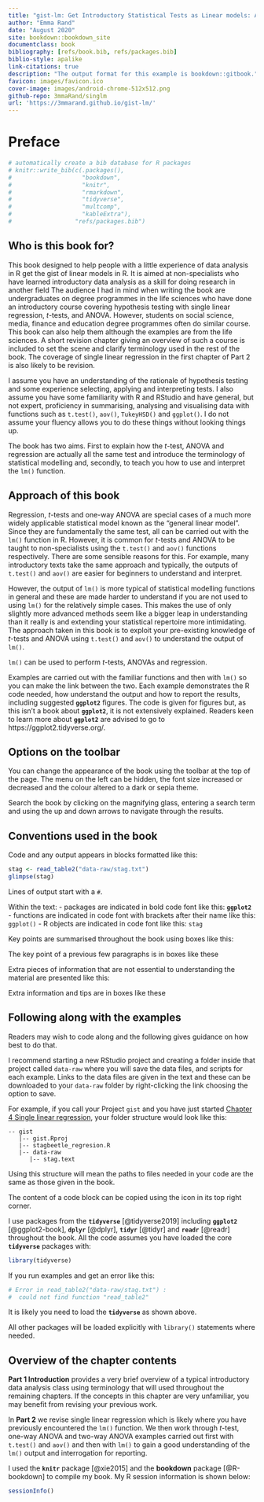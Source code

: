 ```yaml
--- 
title: "gist-lm: Get Introductory Statistical Tests as Linear models: A guide for R users"
author: "Emma Rand"
date: "August 2020"
site: bookdown::bookdown_site
documentclass: book
bibliography: [refs/book.bib, refs/packages.bib]
biblio-style: apalike
link-citations: true
description: "The output format for this example is bookdown::gitbook."
favicon: images/favicon.ico
cover-image: images/android-chrome-512x512.png
github-repo: 3mmaRand/singlm
url: 'https://3mmarand.github.io/gist-lm/'
---
```


# Preface {-#preface}

```r
# automatically create a bib database for R packages
# knitr::write_bib(c(.packages(),
#                    "bookdown",
#                    "knitr",
#                    "rmarkdown",
#                    "tidyverse",
#                    "multcomp",
#                    "kableExtra"),
#                  "refs/packages.bib")
```


## Who is this book for?

This book designed to help people with a little experience of data analysis in R get the gist of linear models in R. It is aimed at non-specialists who have learned introductory data analysis as a skill for doing research in another field  The audience I had in mind when writing the book are undergraduates on degree programmes in the life sciences who have done an introductory course covering hypothesis testing with single linear regression, *t*-tests, and ANOVA. However, students on social science, media, finance and education degree programmes often do similar course. This book can also help them although the examples are from the life sciences. A short revision chapter giving an overview of such a course is included to set the scene and clarify terminology used in the rest of the book. The coverage of single linear regression in the first chapter of Part 2 is also likely to be revision.

I assume you have an understanding of the rationale of hypothesis testing and some experience selecting, applying and interpreting tests. I also assume you have some familiarity with R and RStudio and have general, but not expert, proficiency in summarising, analysing and visualising data with functions such as `t.test()`, `aov()`, `TukeyHSD()` and `ggplot()`. I do not assume your fluency allows you to do these things without looking things up. 

The book has two aims. First to explain how the *t*-test, ANOVA and regression are actually all the same test and introduce the terminology of statistical modelling and, secondly, to teach you how to use and interpret the `lm()` function. 

## Approach of this book

Regression, *t*-tests and one-way ANOVA are special cases of a much more widely applicable statistical model known as the "general linear model". Since they are fundamentally the same test, all can be carried out with the `lm()` function in R. However, it is common for *t*-tests and ANOVA to be taught to non-specialists using the `t.test()` and `aov()` functions respectively. There are some sensible reasons for this. For example, many introductory texts take the same approach and typically, the outputs of `t.test()` and `aov()` are easier for beginners to understand and interpret. 

However, the output of `lm()` is more typical of statistical modelling functions in general and these are made harder to understand if you are not used to using `lm()` for the relatively simple cases. This makes the use of only slightly more advanced methods seem like a bigger leap in understanding than it really is and extending your statistical repertoire more intimidating. The approach taken in this book is to exploit your pre-existing knowledge of *t*-tests and ANOVA using `t.test()` and `aov()` to understand the output of `lm()`. 

:::key
`lm()` can be used to perform *t*-tests, ANOVAs and regression. 
:::

Examples are carried out with the familiar functions and then with `lm()` so you can make the link between the two. Each example demonstrates the R code needed, how understand the output and how to report the results, including suggested **`ggplot2`** figures. 
The code is given for figures but, as this isn't a book about **`ggplot2`**, it is not extensively explained. Readers keen to learn more about **`ggplot2`** are advised to go to https://ggplot2.tidyverse.org/.


## Options on the toolbar 

You can change the appearance of the book using the toolbar at the top of the page. The menu on the left can be hidden, the font size increased or decreased and the colour altered to a dark or sepia theme.

Search the book by clicking on the magnifying glass, entering a search term and using the up and down arrows to navigate through the results.

## Conventions used in the book
Code and any output appears in blocks formatted like this:

```r
stag <- read_table2("data-raw/stag.txt")
glimpse(stag)
```

Lines of output start with a `#`. 

Within the text:
- packages are indicated in bold code font like this: **`ggplot2`**
- functions are indicated in code font with brackets after their name like this: `ggplot()`
- R objects are indicated in code font like this: `stag`

Key points are summarised throughout the book using boxes like this:

:::key
The key point of a previous few paragraphs is in boxes like these
:::

Extra pieces of information that are not essential to understanding the material are presented like this:

:::fyi
Extra information and tips are in boxes like these
:::


## Following along with the examples
Readers may wish to code along and the following gives guidance on how best to do that.

I recommend starting a new RStudio project and creating a folder inside that project called `data-raw` where you will save the data files, and scripts for each example. Links to the data files are given in the text and these can be downloaded to your `data-raw` folder by right-clicking the link choosing the option to save.


For example, if you call your Project `gist` and you have just started [Chapter 4 Single linear regression](#single-regression), your folder structure would look like this:

```
-- gist
   |-- gist.Rproj
   |-- stagbeetle_regresion.R
   |-- data-raw
      |-- stag.text

```

Using this structure will mean the paths to files needed in your code are the same as those given in the book.

The content of a code block can be copied using the icon in its top right corner.

I use packages from the **`tidyverse`** [@tidyverse2019] including **`ggplot2`** [@ggplot2-book], **`dplyr`** [@dplyr], **`tidyr`** [@tidyr] and **`readr`** [@readr] throughout the book. All the code assumes you have loaded the core **`tidyverse`** packages with: 

```r
library(tidyverse)
```

If you run examples and get an error like this: 

```r
# Error in read_table2("data-raw/stag.txt") : 
#  could not find function "read_table2"
```

It is likely you need to load the **`tidyverse`** as shown above.

All other packages will be loaded explicitly with `library()` statements where needed. 

##  Overview of the chapter contents

**Part 1 Introduction** provides a very brief overview of a typical introductory data analysis class using terminology that will used throughout the remaining chapters. If the concepts in this chapter are very unfamiliar, you may benefit from revising your previous work. 

In **Part 2**  we revise single linear regression which is likely where you have previously encountered the `lm()` function. We then
work through *t*-test, one-way ANOVA and two-way ANOVA examples carried out first with `t.test()` and `aov()` and then with `lm()` to gain a good understanding of the `lm()` output and interrogation for reporting.

I used the **`knitr`** package [@xie2015] and the **bookdown** package [@R-bookdown] to compile my book. My R session information is shown below:

```r
sessionInfo()
```

